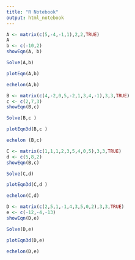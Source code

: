 ---
title: "R Notebook"
output: html_notebook
---

 

```{r}
A <- matrix(c(5,-4,-1,1),2,2,TRUE)
A
b <- c(-10,2)
showEqn(A, b)
```
```{r}
Solve(A,b)
```
```{r}
plotEqn(A,b) 
```
```{r}
echelon(A,b)
```

```{r}
B <- matrix(c(4,-2,0,5,-2,1,3,4,-1),3,3,TRUE)
c <- c(2,7,3)
showEqn(B,c)
```
```{r}
Solve(B,c )
```
```{r}
plotEqn3d(B,c )
```
```{r}
echelon (B,c)
```
```{r}
C <- matrix(c(1,1,1,2,3,5,4,0,5),3,3,TRUE)
d <- c(5,8,2)
showEqn(B,c)
```
```{r}
Solve(C,d)
```
```{r}
plotEqn3d(C,d )
```
```{r}
echelon(C,d)
```
```{r}
D <- matrix(c(2,5,1,-1,4,3,5,0,2),3,3,TRUE)
e <- c(-12,-4,-13)
showEqn(D,e)
```
```{r}
Solve(D,e)
```
```{r}
plotEqn3d(D,e)
```
```{r}
echelon(D,e)
```


